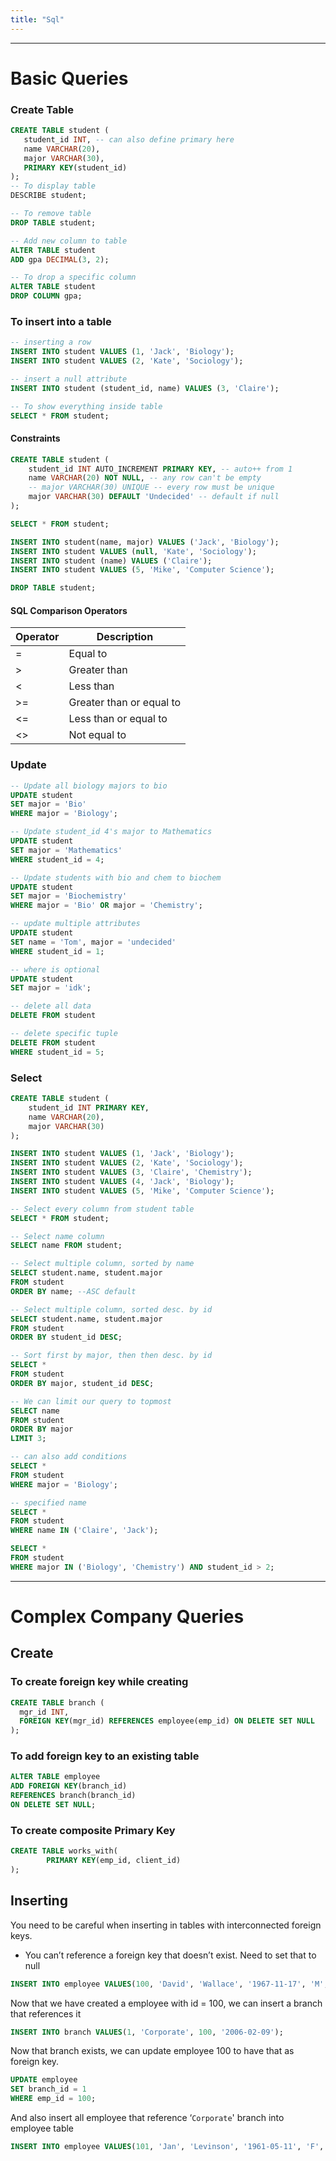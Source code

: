 ```yaml
---
title: "Sql"
---
```



---
# Basic Queries
### Create Table

```sql
CREATE TABLE student (
   student_id INT, -- can also define primary here
   name VARCHAR(20),
   major VARCHAR(30),
   PRIMARY KEY(student_id)
);
-- To display table
DESCRIBE student;

-- To remove table
DROP TABLE student;

-- Add new column to table
ALTER TABLE student
ADD gpa DECIMAL(3, 2);

-- To drop a specific column
ALTER TABLE student
DROP COLUMN gpa;
```

### To insert into a table

```sql
-- inserting a row
INSERT INTO student VALUES (1, 'Jack', 'Biology');
INSERT INTO student VALUES (2, 'Kate', 'Sociology');

-- insert a null attribute
INSERT INTO student (student_id, name) VALUES (3, 'Claire');

-- To show everything inside table
SELECT * FROM student;
```

#### Constraints

```sql
CREATE TABLE student (
	student_id INT AUTO_INCREMENT PRIMARY KEY, -- auto++ from 1
	name VARCHAR(20) NOT NULL, -- any row can't be empty
	-- major VARCHAR(30) UNIQUE -- every row must be unique
	major VARCHAR(30) DEFAULT 'Undecided' -- default if null
);

SELECT * FROM student;

INSERT INTO student(name, major) VALUES ('Jack', 'Biology');
INSERT INTO student VALUES (null, 'Kate', 'Sociology');
INSERT INTO student (name) VALUES ('Claire');
INSERT INTO student VALUES (5, 'Mike', 'Computer Science');

DROP TABLE student;
```

#### SQL Comparison Operators

| Operator | Description              |
| -------- | ------------------------ |
| =        | Equal to                 |
| &gt;        | Greater than             |
| &lt;        | Less than                |
| &gt;=       | Greater than or equal to |
| &lt;=       | Less than or equal to    |
| &lt;&gt;       | Not equal to             |

### Update

```sql
-- Update all biology majors to bio
UPDATE student
SET major = 'Bio'
WHERE major = 'Biology';

-- Update student_id 4's major to Mathematics
UPDATE student
SET major = 'Mathematics'
WHERE student_id = 4;

-- Update students with bio and chem to biochem
UPDATE student
SET major = 'Biochemistry'
WHERE major = 'Bio' OR major = 'Chemistry';

-- update multiple attributes
UPDATE student
SET name = 'Tom', major = 'undecided'
WHERE student_id = 1;

-- where is optional
UPDATE student
SET major = 'idk';

-- delete all data
DELETE FROM student

-- delete specific tuple
DELETE FROM student
WHERE student_id = 5;
```

### Select

```sql
CREATE TABLE student (
    student_id INT PRIMARY KEY,
    name VARCHAR(20),
    major VARCHAR(30)
);

INSERT INTO student VALUES (1, 'Jack', 'Biology');
INSERT INTO student VALUES (2, 'Kate', 'Sociology');
INSERT INTO student VALUES (3, 'Claire', 'Chemistry');
INSERT INTO student VALUES (4, 'Jack', 'Biology');
INSERT INTO student VALUES (5, 'Mike', 'Computer Science');

-- Select every column from student table
SELECT * FROM student;

-- Select name column
SELECT name FROM student;

-- Select multiple column, sorted by name
SELECT student.name, student.major
FROM student
ORDER BY name; --ASC default

-- Select multiple column, sorted desc. by id
SELECT student.name, student.major
FROM student
ORDER BY student_id DESC;

-- Sort first by major, then then desc. by id
SELECT *
FROM student
ORDER BY major, student_id DESC;

-- We can limit our query to topmost
SELECT name
FROM student
ORDER BY major
LIMIT 3;

-- can also add conditions
SELECT *
FROM student
WHERE major = 'Biology';

-- specified name
SELECT *
FROM student
WHERE name IN ('Claire', 'Jack');

SELECT *
FROM student
WHERE major IN ('Biology', 'Chemistry') AND student_id > 2;
```

---
# Complex Company Queries

<ImageZoom src="https://raw.githubusercontent.com/himanshu864/DevObs/refs/heads/main/Assets/Pasted%20image%2020250317163327.png" alt="Pasted image 20250317163327.png" height= {600} width= {600} />

## Create

### To create foreign key while creating

```sql
CREATE TABLE branch (
  mgr_id INT, 
  FOREIGN KEY(mgr_id) REFERENCES employee(emp_id) ON DELETE SET NULL
);
```

### To add foreign key to an existing table

```sql
ALTER TABLE employee
ADD FOREIGN KEY(branch_id)
REFERENCES branch(branch_id)
ON DELETE SET NULL;
```

### To create composite Primary Key

```sql
CREATE TABLE works_with(
		PRIMARY KEY(emp_id, client_id)
);
```

## Inserting

You need to be careful when inserting in tables with interconnected foreign keys.

- You can’t reference a foreign key that doesn’t exist. Need to set that to null

```sql
INSERT INTO employee VALUES(100, 'David', 'Wallace', '1967-11-17', 'M', 250000, NULL, NULL);
```

Now that we have created a employee with id = 100, we can insert a branch that references it

```sql
INSERT INTO branch VALUES(1, 'Corporate', 100, '2006-02-09');
```

Now that branch exists, we can update employee 100 to have that as foreign key.

```sql
UPDATE employee
SET branch_id = 1
WHERE emp_id = 100;
```

And also insert all employee that reference ‘`Corporate`' branch into employee table

```sql
INSERT INTO employee VALUES(101, 'Jan', 'Levinson', '1961-05-11', 'F', 110000, 100, 1);
```
